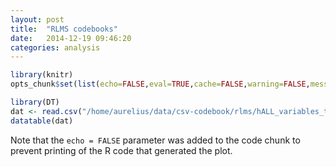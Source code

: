 ```yaml
---
layout: post
title:  "RLMS codebooks"
date:   2014-12-19 09:46:20
categories: analysis
---
```


```r
library(knitr)
opts_chunk$set(list(echo=FALSE,eval=TRUE,cache=FALSE,warning=FALSE,message=FALSE))
```


```r
library(DT)
dat <- read.csv("/home/aurelius/data/csv-codebook/rlms/hALL_variables_translate.csv")
datatable(dat)
```


[jekyll-gh]: https://github.com/jekyll/jekyll
[jekyll]:    http://jekyllrb.com

Note that the `echo = FALSE` parameter was added to the code chunk to prevent printing of the R code that generated the plot.
